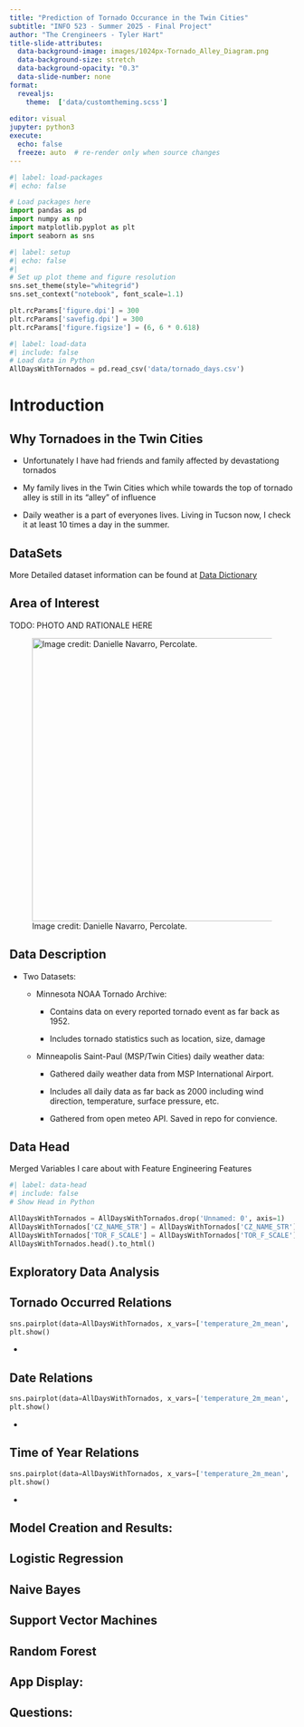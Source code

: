 ```yaml
---
title: "Prediction of Tornado Occurance in the Twin Cities"
subtitle: "INFO 523 - Summer 2025 - Final Project"
author: "The Crengineers - Tyler Hart"
title-slide-attributes:
  data-background-image: images/1024px-Tornado_Alley_Diagram.png
  data-background-size: stretch
  data-background-opacity: "0.3"
  data-slide-number: none
format:
  revealjs:
    theme:  ['data/customtheming.scss']
  
editor: visual
jupyter: python3
execute:
  echo: false
  freeze: auto  # re-render only when source changes
---
```


```python
#| label: load-packages
#| echo: false

# Load packages here
import pandas as pd
import numpy as np
import matplotlib.pyplot as plt
import seaborn as sns

```

```python
#| label: setup
#| echo: false
#| 
# Set up plot theme and figure resolution
sns.set_theme(style="whitegrid")
sns.set_context("notebook", font_scale=1.1)

plt.rcParams['figure.dpi'] = 300
plt.rcParams['savefig.dpi'] = 300
plt.rcParams['figure.figsize'] = (6, 6 * 0.618)
```

```python
#| label: load-data
#| include: false
# Load data in Python
AllDaysWithTornados = pd.read_csv('data/tornado_days.csv')
```

# Introduction

## Why Tornadoes in the Twin Cities

-   Unfortunately I have had friends and family affected by devastationg tornados

-   My family lives in the Twin Cities which while towards the top of tornado alley is still in its "alley" of influence

- Daily weather is a part of everyones lives. Living in Tucson now, I check it at least 10 times a day in the summer. 

## DataSets
More Detailed dataset information can be found at [Data Dictionary](https://github.com/INFO-523-SU25/final-project-hart/blob/main/data/README.md)

::: {.panel-tabset}

## Area of Interest

TODO: PHOTO AND RATIONALE HERE

![Image credit: Danielle Navarro, Percolate.](images/watercolour_sys02_img34_teacup-ocean.png){fig-align="center" width="500"}

## Data Description

- Two Datasets:

  - Minnesota NOAA Tornado Archive:

    - Contains data on every reported tornado event as far back as 1952.

    - Includes tornado statistics such as location, size, damage

  - Minneapolis Saint-Paul (MSP/Twin Cities) daily weather data:

    - Gathered daily weather data from MSP International Airport.

    - Includes all daily data as far back as 2000 including wind direction, temperature, surface pressure, etc.

    - Gathered from open meteo API. Saved in repo for convience. 

## Data Head

Merged Variables I care about with Feature Engineering Features

```python
#| label: data-head
#| include: false
# Show Head in Python

AllDaysWithTornados = AllDaysWithTornados.drop('Unnamed: 0', axis=1)
AllDaysWithTornados['CZ_NAME_STR'] = AllDaysWithTornados['CZ_NAME_STR'].fillna('None')
AllDaysWithTornados['TOR_F_SCALE'] = AllDaysWithTornados['TOR_F_SCALE'].fillna('None')
AllDaysWithTornados.head().to_html()

```
:::


## Exploratory Data Analysis

::: {.panel-tabset}

## Tornado Occurred Relations
```python

sns.pairplot(data=AllDaysWithTornados, x_vars=['temperature_2m_mean', 'precipitation_sum', 'dew_point_2m_mean', 'wind_direction_10m_dominant', 'surface_pressure_mean', 'wind_gusts_10m_max', 'wind_speed_10m_max', 'date', 'relative_humidity_2m_mean', 'time_of_year', 'weather_code'], y_vars=['tornado_occurred'])
plt.show()
```

- 

## Date Relations

```python
sns.pairplot(data=AllDaysWithTornados, x_vars=['temperature_2m_mean', 'precipitation_sum', 'dew_point_2m_mean', 'wind_direction_10m_dominant', 'surface_pressure_mean', 'wind_gusts_10m_max', 'wind_speed_10m_max', 'relative_humidity_2m_mean', 'tornado_occurred', 'time_of_year', 'weather_code'], y_vars=['date'])
plt.show()
```

- 

## Time of Year Relations

```python
sns.pairplot(data=AllDaysWithTornados, x_vars=['temperature_2m_mean', 'precipitation_sum', 'dew_point_2m_mean', 'wind_direction_10m_dominant', 'surface_pressure_mean', 'wind_gusts_10m_max', 'wind_speed_10m_max', 'relative_humidity_2m_mean', 'tornado_occurred', 'date', 'weather_code'], y_vars=['time_of_year'])
plt.show()

```

- 

:::

## Model Creation and Results:

::: {.panel-tabset}

## Logistic Regression

## Naive Bayes

## Support Vector Machines

## Random Forest

:::

## App Display:




## Questions:

